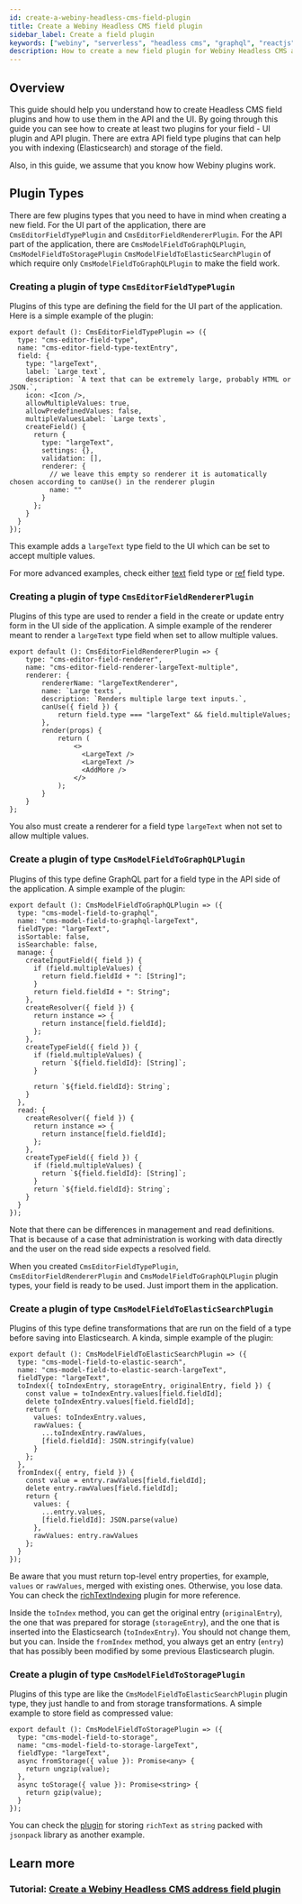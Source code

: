 ```yaml
---
id: create-a-webiny-headless-cms-field-plugin
title: Create a Webiny Headless CMS field plugin
sidebar_label: Create a field plugin
keywords: ["webiny", "serverless", "headless cms", "graphql", "reactjs"]
description: How to create a new field plugin for Webiny Headless CMS application? We need to create both UI and API field plugins, which we go through in this guide.
---
```


## Overview

This guide should help you understand how to create Headless CMS field plugins and how to use them in the API and the UI. By going through this guide you can see how to create at least two plugins for your field - UI plugin and API plugin. There are extra API field type plugins that can help you with indexing (Elasticsearch) and storage of the field.

Also, in this guide, we assume that you know how Webiny plugins work.

## Plugin Types

There are few plugins types that you need to have in mind when creating a new field. For the UI part of the application, there are `CmsEditorFieldTypePlugin` and `CmsEditorFieldRendererPlugin`. For the API part of the application, there are `CmsModelFieldToGraphQLPlugin`, `CmsModelFieldToStoragePlugin` `CmsModelFieldToElasticSearchPlugin` of which require only `CmsModelFieldToGraphQLPlugin` to make the field work.

### Creating a plugin of type `CmsEditorFieldTypePlugin`

Plugins of this type are defining the field for the UI part of the application.
Here is a simple example of the plugin:

```tsx
export default (): CmsEditorFieldTypePlugin => ({
  type: "cms-editor-field-type",
  name: "cms-editor-field-type-textEntry",
  field: {
    type: "largeText",
    label: `Large text`,
    description: `A text that can be extremely large, probably HTML or JSON.`,
    icon: <Icon />,
    allowMultipleValues: true,
    allowPredefinedValues: false,
    multipleValuesLabel: `Large texts`,
    createField() {
      return {
        type: "largeText",
        settings: {},
        validation: [],
        renderer: {
          // we leave this empty so renderer it is automatically chosen according to canUse() in the renderer plugin
          name: ""
        }
      };
    }
  }
});
```

This example adds a `largeText` type field to the UI which can be set to accept multiple values.

For more advanced examples, check either [text](https://github.com/webiny/webiny-js/blob/de23b3428e0e280b86584db556a91013993dd6d0/packages/app-headless-cms/src/admin/plugins/fields/text.tsx) field type or [ref](https://github.com/webiny/webiny-js/blob/de23b3428e0e280b86584db556a91013993dd6d0/packages/app-headless-cms/src/admin/plugins/fields/ref.tsx) field type.

### Creating a plugin of type `CmsEditorFieldRendererPlugin`

Plugins of this type are used to render a field in the create or update entry form in the UI side of the application.
A simple example of the renderer meant to render a `largeText` type field when set to allow multiple values.

```tsx
export default (): CmsEditorFieldRendererPlugin => {
    type: "cms-editor-field-renderer",
    name: "cms-editor-field-renderer-largeText-multiple",
    renderer: {
        rendererName: "largeTextRenderer",
        name: `Large texts`,
        description: `Renders multiple large text inputs.`,
        canUse({ field }) {
            return field.type === "largeText" && field.multipleValues;
        },
        render(props) {
            return (
                <>
                  <LargeText />
                  <LargeText />
                  <AddMore />
                </>
            );
        }
    }
};
```

You also must create a renderer for a field type `largeText` when not set to allow multiple values.

### Create a plugin of type `CmsModelFieldToGraphQLPlugin`

Plugins of this type define GraphQL part for a field type in the API side of the application.
A simple example of the plugin:

```tsx
export default (): CmsModelFieldToGraphQLPlugin => ({
  type: "cms-model-field-to-graphql",
  name: "cms-model-field-to-graphql-largeText",
  fieldType: "largeText",
  isSortable: false,
  isSearchable: false,
  manage: {
    createInputField({ field }) {
      if (field.multipleValues) {
        return field.fieldId + ": [String]";
      }
      return field.fieldId + ": String";
    },
    createResolver({ field }) {
      return instance => {
        return instance[field.fieldId];
      };
    },
    createTypeField({ field }) {
      if (field.multipleValues) {
        return `${field.fieldId}: [String]`;
      }

      return `${field.fieldId}: String`;
    }
  },
  read: {
    createResolver({ field }) {
      return instance => {
        return instance[field.fieldId];
      };
    },
    createTypeField({ field }) {
      if (field.multipleValues) {
        return `${field.fieldId}: [String]`;
      }
      return `${field.fieldId}: String`;
    }
  }
});
```

Note that there can be differences in management and read definitions. That is because of a case that administration is working with data directly and the user on the read side expects a resolved field.

When you created `CmsEditorFieldTypePlugin`, `CmsEditorFieldRendererPlugin` and `CmsModelFieldToGraphQLPlugin` plugin types, your field is ready to be used. Just import them in the application.

### Create a plugin of type `CmsModelFieldToElasticSearchPlugin`

Plugins of this type define transformations that are run on the field of a type before saving into Elasticsearch.
A kinda, simple example of the plugin:

```tsx
export default (): CmsModelFieldToElasticSearchPlugin => ({
  type: "cms-model-field-to-elastic-search",
  name: "cms-model-field-to-elastic-search-largeText",
  fieldType: "largeText",
  toIndex({ toIndexEntry, storageEntry, originalEntry, field }) {
    const value = toIndexEntry.values[field.fieldId];
    delete toIndexEntry.values[field.fieldId];
    return {
      values: toIndexEntry.values,
      rawValues: {
        ...toIndexEntry.rawValues,
        [field.fieldId]: JSON.stringify(value)
      }
    };
  },
  fromIndex({ entry, field }) {
    const value = entry.rawValues[field.fieldId];
    delete entry.rawValues[field.fieldId];
    return {
      values: {
        ...entry.values,
        [field.fieldId]: JSON.parse(value)
      },
      rawValues: entry.rawValues
    };
  }
});
```

Be aware that you must return top-level entry properties, for example, `values` or `rawValues`, merged with existing ones. Otherwise, you lose data. You can check the [richTextIndexing](https://github.com/webiny/webiny-js/blob/74466282f9a4abd97421d8cf8a3122b5957f4576/packages/api-headless-cms/src/content/plugins/es/indexing/richTextIndexing.ts) plugin for more reference.

Inside the `toIndex` method, you can get the original entry (`originalEntry`), the one that was prepared for storage (`storageEntry`), and the one that is inserted into the Elasticsearch (`toIndexEntry`). You should not change them, but you can.
Inside the `fromIndex` method, you always get an entry (`entry`) that has possibly been modified by some previous Elasticsearch plugin.

### Create a plugin of type `CmsModelFieldToStoragePlugin`

Plugins of this type are like the `CmsModelFieldToElasticSearchPlugin` plugin type, they just handle to and from storage transformations.
A simple example to store field as compressed value:

```tsx
export default (): CmsModelFieldToStoragePlugin => ({
  type: "cms-model-field-to-storage",
  name: "cms-model-field-to-storage-largeText",
  fieldType: "largeText",
  async fromStorage({ value }): Promise<any> {
    return ungzip(value);
  },
  async toStorage({ value }): Promise<string> {
    return gzip(value);
  }
});
```

You can check the [plugin](https://github.com/webiny/webiny-js/blob/de23b3428e0e280b86584db556a91013993dd6d0/packages/api-headless-cms/src/content/plugins/fieldsStorage/richTextStorage.ts) for storing `richText` as `string` packed with `jsonpack` library as another example.

## Learn more

### Tutorial: [Create a Webiny Headless CMS address field plugin](/docs/tutorials/headless-cms/create-a-webiny-headless-cms-address-field-plugin)

